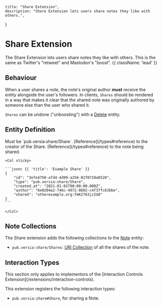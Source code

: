     title: "Share Extension",
    description: "Share Extension lets users share notes they like with others.",
}

# Share Extension

The Share Extension lets users share notes they like with others. This is the same as Twitter's "retweet" and Mastodon's "boost". {{ className: 'lead' }}

## Behaviour

When a user shares a note, the note's original author **must** receive the entity alongside the user's followers. In clients, `Shares` should be rendered in a way that makes it clear that the shared note was originally authored by someone else than the user who shared it.

`Shares` can be undone ("unboosting") with a [Delete](/entities/delete) entity.

## Entity Definition

<Row>
    <Col>
        <Properties name="Share">
            <Property name="type" type="string" required={true}>
                Must be `pub.versia:share/Share`.
            </Property>
            <Property name="author" type="Reference" required={true} typeLink="/types#referece">
                [Reference](/types#reference) to the creator of the Share.
            </Property>
            <Property name="shared" type="Reference" required={true} typeLink="/types#reference">
                [Reference](/types#reference) to the note being shared.
            </Property>
        </Properties>
    </Col>

    <Col sticky>

    ```jsonc {{ 'title': 'Example Share' }}
    {
        "id": "3e7e4750-afd4-4d99-a256-02f0710a0520",
        "type": "pub.versia:share/Share",
        "created_at": "2021-01-01T00:00:00.000Z",
        "author": "6e0204a2-746c-4972-8602-c4f37fc63bbe",
        "shared": "otherexample.org:fmKZ763jzIU8"
    }
    ```

    </Col>
</Row>

## Note Collections

The Share extension adds the following collections to the [Note](/entities/note) entity:

- `pub.versia:share/Shares`: [URI Collection](/structures/collection#uri-collection) of all the shares of the note.

## Interaction Types

<Note>
    This section only applies to implementors of the [Interaction Controls Extension](/extensions/interaction-controls).
</Note>

This extension registers the following interaction types:
- `pub.versia:share#Share`, for sharing a Note.